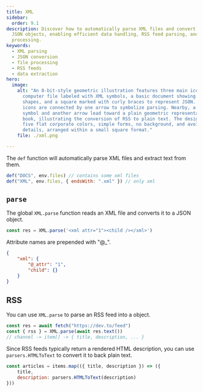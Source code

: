 ```yaml
---
title: XML
sidebar:
  order: 9.1
description: Discover how to automatically parse XML files and convert them to
  JSON objects, enabling efficient data handling, RSS feed parsing, and file
  processing.
keywords:
  - XML parsing
  - JSON conversion
  - file processing
  - RSS feeds
  - data extraction
hero:
  image:
    alt: "An 8-bit-style geometric illustration features three main icons: a
      computer file labeled with XML symbols, a basic document showing bracket
      shapes, and a square marked with curly braces to represent JSON. These
      icons are connected by one arrow to symbolize parsing. Nearby, a feed
      symbol and another arrow lead toward a plain geometric representation of a
      book, illustrating the conversion of RSS to plain text. The design uses
      five flat corporate colors, simple forms, no background, and avoids extra
      details, arranged within a small square format."
    file: ./xml.png

---
```


The `def` function will automatically parse XML files and extract text from them.

```js wrap
def("DOCS", env.files) // contains some xml files
def("XML", env.files, { endsWith: ".xml" }) // only xml
```

## `parse`

The global `XML.parse` function reads an XML file and converts it to a JSON object.

```js "XML.parse"
const res = XML.parse('<xml attr="1"><child /></xml>')
```

Attribute names are prepended with "@\_".

```json
{
    "xml": {
        "@_attr": "1",
        "child": {}
    }
}
```

## RSS

You can use `XML.parse` to parse an RSS feed into a object.

```js "XML.parse"
const res = await fetch("https://dev.to/feed")
const { rss } = XML.parse(await res.text())
// channel -> item[] -> { title, description, ... }
```

Since RSS feeds typically return a rendered HTML description, you can use `parsers.HTMLToText` 
to convert it to back plain text.

```js
const articles = items.map(({ title, description }) => ({
    title,
    description: parsers.HTMLToText(description)
}))
```

